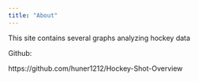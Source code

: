 ```yaml
---
title: "About"
---
```

This site contains several graphs analyzing hockey data      
                                                            
Github:                                                  
                                                                
https://github.com/huner1212/Hockey-Shot-Overview
